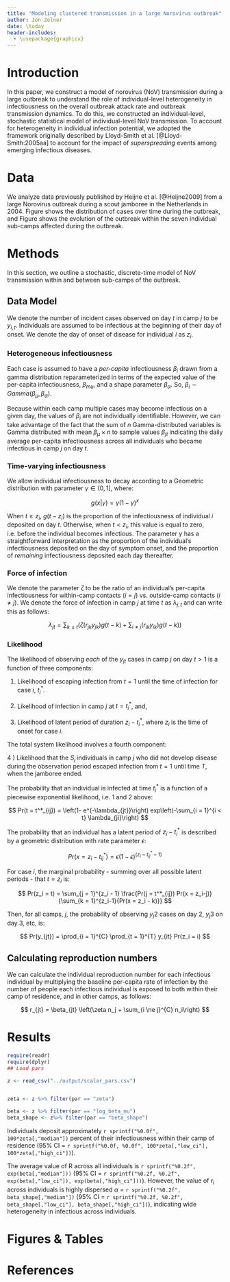 ```yaml
---
title: "Modeling clustered transmission in a large Norovirus outbreak"
author: Jon Zelner
date: \today
header-includes:
  - \usepackage{graphicx}
--- 
```


# Introduction

In this paper, we construct a model of norovirus (NoV) transmission during a large outbreak to understand the role of individual-level heterogeneity in infectiousness on the overall outbreak attack rate and outbreak transmission dynamics. To do this, we constructed an individual-level, stochastic statistical model of individual-level NoV transmission. To account for heterogeneity in individual infection potential, we adopted the framework originally described by Lloyd-Smith et al. [@Lloyd-Smith:2005aa] to account for the impact of *superspreading* events among emerging infectious diseases. 

# Data

We analyze data previously published by Heijne et al. [@Heijne2009] from a large Norovirus outbreak during a scout jamboree in the Netherlands in 2004. Figure \ref{fig:allcases} shows the distribution of cases over time during the outbreak, and Figure \ref{fig:campcases} shows the evolution of the outbreak within the seven individual sub-camps affected during the outbreak.

# Methods

In this section, we outline a stochastic, discrete-time model of NoV transmission within and between sub-camps of the outbreak.

## Data Model

We denote the number of incident cases observed on day $t$ in camp $j$ to be $y_{i,t}$. Individuals are assumed to be infectious at the beginning of their day of onset. We denote the day of onset of disease for individual $i$ as $z_i$. 

### Heterogeneous infectiousness 

Each case is assumed to have a *per-capita* infectiousness $\beta_i$ drawn from a gamma distribution reparameterized in terms of the expected value of the per-capita infectiousness, $\beta_{mu}$, and a shape parameter $\beta_{\alpha}$. So, $\beta_i \sim Gamma(\beta_{\mu}, \beta_{\alpha})$. 

Because within each camp multiple cases may become infectious on a given day, the values of $\beta_i$ are not individually identifiable. However, we can take advantage of the fact that the sum of $n$ Gamma-distributed variables is Gamma distributed with mean $\beta_{\mu} \times n$ to sample values $\beta_{jt}$ indicating the daily average per-capita infectiousness across all individuals who became infectious in camp $j$ on day $t$. 

### Time-varying infectiousness

We allow individual infectiousness to decay according to a Geometric distribution with parameter $\gamma \in (0,1]$, where:

$$
g(x | \gamma) = \gamma (1-\gamma)^x 
$$

When $t \ge z_i$, $g(t-z_i)$ is the proportion of the infectiousness of individual $i$ deposited on day $t$. Otherwise, when $t < z_i$, this value is equal to zero, i.e. before the individual becomes infectious. The parameter $\gamma$ has a straightforward interpretation as the proportion of the individual's infectiousness deposited on the day of symptom onset, and the proportion of *remaining* infectiousness deposited each day thereafter.

### Force of infection

We denote the parameter $\zeta$ to be the ratio of an individual's per-capita infectiousness for within-camp contacts ($i = j$) vs. outside-camp contacts ($i \ne j$).  We denote the force of infection in camp $j$ at time $t$ as $\lambda_{j,t}$ and can write this as follows:

$$
\lambda_{jt} =  \sum_{k \le t}\left( \zeta \left({r_{jk} y_{jk}}\right) g(t-k) + \sum_{i \ne j}\left(r_{ik} y_{ik}\right) g(t-k)\right)
$$

### Likelihood

The likelihood of observing *each* of the $y_{jt}$ cases in camp $j$ on day $t > 1$ is a function of three components: 

1) Likelihood of escaping infection from $t=1$ until the time of infection for case $i$, $t_{i}^*$.

2) Likelihood of infection in camp $j$ at $t = t^*_i$, and,

3) Likelihood of latent period of duration $z_i - t_i^*$, where $z_i$ is the time of onset for case $i$.

The total system likelihood involves a fourth component:

4 ) Likelihood that the $S_j$ individuals in camp $j$ who did not develop disease during the observation period escaped infection from $t = 1$ until time $T$, when the jamboree ended.

The probability that an individual is infected at time $t_i^*$ is a function of a piecewise exponential likelihood, i.e. 1 and 2 above:

$$ 
Pr(t = t^*_{ij}) = \left(1- e^{-\lambda_{jt}}\right) exp\left(-\sum_{i = 1}^{i < t} \lambda_{ji}\right)
$$


The probability that an individual has a latent period of $z_i - t_i^*$ is described by a geometric distribution with rate parameter $\epsilon$:

$$
Pr(x  = z_i-t^*_{ij}) = \epsilon (1-\epsilon)^{(z_i-t^*_{ij}-1)}
$$

For case $i$, the marginal probability - summing over all possible latent periods - that $t = z_i$ is:

$$
Pr(z_i = t) = \sum_{j = 1}^{z_i - 1} \frac{Pr(j = t^*_{ij}) Pr(x = z_i-j)}{\sum_{k = 1}^{z_i-1}{Pr(x = z_i - k)}}
$$

Then, for all camps, $j$, the probability of observing $y_j2$ cases on day 2, $y_j3$ on day 3, etc, is:

$$
Pr(y_{jt}) = \prod_{i = 1}^{C} \prod_{t = 1}^{T} y_{it} Pr(z_i = i)
$$

## Calculating reproduction numbers

We can calculate the individual reproduction number for each infectious individual by multiplying the baseline per-capita rate of infection by the number of people each infectious individual is exposed to both within their camp of residence, and in other camps, as follows:

$$
r_{jt} = \beta_{jt} \left(\zeta n_j + \sum_{i \ne j}^{C} n_i\right)
$$


# Results
```r
require(readr)
require(dplyr)
## Load pars

z <- read_csv("../output/scalar_pars.csv")


zeta <- z %>% filter(par == "zeta")

beta <- z %>% filter(par == "log_beta_mu")
beta_shape <- z%>% filter(par == "beta_shape")
```

Individuals deposit approximately `r sprintf("%0.0f", 100*zeta[,"median"])` percent of their infectiousness within their camp of residence (95% CI = `r sprintf("%0.0f, %0.0f", 100*zeta[,"low_ci"], 100*zeta[,"high_ci"])`).

The average value of R across all individuals is `r sprintf("%0.2f", exp(beta[,"median"]))` (95% CI = `r sprintf("%0.2f, %0.2f", exp(beta[,"low_ci"]), exp(beta[,"high_ci"]))`). However, the value of $r_i$ across individuals is highly dispersed $\alpha$ = `r sprintf("%0.2f", beta_shape[,"median"])` (95% CI = `r sprintf("%0.2f, %0.2f", beta_shape[,"low_ci"], beta_shape[,"high_ci"])`), indicating wide heterogeneity in infectious across individuals.



# Figures & Tables

\begin{figure}[h]
\centering
\includegraphics[width=0.6\textwidth]{output/figures/all_camp_cases.pdf}
\caption{Number of new cases per day. Vertical line indicates beginning of hygiene interventions.}
\label{fig:allcases}
\end{figure}

\begin{figure}[h]
\centering
\includegraphics[width=0.6\textwidth]{output/figures/cases_by_camp.pdf}
\caption{Estimated daily avg. reproductive number across all camps. Dashed lines indicated 95\% posterior credible intervals. Dotted line indicates critical value of R = 1.}
\label{fig:campcases}
\end{figure}

\begin{figure}
\centering
\includegraphics[width=0.6\textwidth]{output/figures/daily_avg_r.pdf}
\caption{Estimated daily avg. reproductive number across all camps. Dashed lines indicated 95\% posterior credible intervals. Dotted line indicates critical value of R = 1.}
\label{fig:dailyr}
\end{figure}

\begin{figure}
\centering
\includegraphics[width=0.7\textwidth]{output/figures/daily_camp_r.pdf}
\caption{Estimated daily avg. reproductive number for each camp.Vertical bar indicates beginning of hygiene interventions.}
\label{fig:campr}
\end{figure}

\newpage

# References
